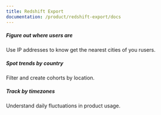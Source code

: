 ```yaml
---
title: Redshift Export
documentation: /product/redshift-export/docs
---
```


<Section
    divider={false}
    title="Get product usage data into Salesforce. Give product usage context to your sales and customer success teams."
    size="full"
    cols={3}
>
    <div>
        <h5>Figure out where users are</h5>
        <p>Use IP addresses to know get the nearest cities of you rusers.</p>
    </div>
    <div>
        <h5>Spot trends by country</h5>
        <p>Filter and create cohorts by location.</p>
    </div>
    <div>
        <h5>Track by timezones</h5>
        <p>Understand daily fluctuations in product usage.</p>
    </div>
</Section>

<Documentation />